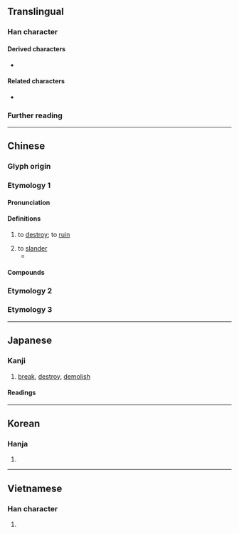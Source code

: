{{also|毁}}
{{character info}}
==Translingual==

===Han character===
{{Han char|rn=79|rad=殳|as=09|sn=13|four=77147|canj=HGHNE|ids=⿰⿱臼土殳}}

====Derived characters====
* {{l|mul|[[𡒂]], [[𡢶]], [[𢶙]], [[檓]], [[燬]], [[𥼹]], [[譭]], [[𦽐]], [[𥵓]], [[𨷕]], [[𡢕]], [[㩓]], [[𥽂]], [[𧝷]], [[䥣]]}}

====Related characters====
* {{l|mul|毁}} {{q|[[Simplified Chinese]]}}

===Further reading===
{{Han ref|kx=0586.120|dkj=16654|dj=0979.020|hdz=32162.041|uh=6BC0}}

----

==Chinese==

===Glyph origin===
{{Han etym}}

===Etymology 1===
{{zh-forms|s=毁|ss=⿰圼殳}}

====Pronunciation====
{{zh-pron
|m=huǐ
|m-s=hui3
|c=wai2
|c-t=fei2
|g=fii3
|h=pfs=fí;gd=kui3
|j=xui2
|mb=hǒ
|md=hūi
|mn=ml,jj,tw:húi
|mn-t=huin2
|w=2hue
|x=fei3
|mc=y
|oc=y
|cat=v
}}

====Definitions====
{{zh-hanzi}}

# to [[destroy]]; to [[ruin]]
#: {{zh-x|毀 了 自己 的 前途|to ruin one's own future}}
# to [[slander]]
#* {{zh-x|^叔孫 ^武 ^叔 毀 ^仲尼。^子 ^貢 曰：「無以 為{wéi} 也！^仲尼 不可 毀 也。|Shu Sun Wu Shu having '''spoken revilingly''' of Zhong Ni, Zi Gong said, "It is of no use doing so. Zhong Ni cannot be '''reviled'''.|ref=Analects}}

====Compounds====
{{zh-der|fold=1|毀敗|毀謗|毀害|毀壞|毀家紓難|毀滅|毀棄|毀容|毀傷|毀損|毀譽|毀約|坍毀|哀毀骨立|平毀|巢毀卵破|墜毀|圮毀|柴毀滅性|毀風敗俗|摧毀|毀形滅性|毀打|毀損罪|毀車殺馬|毀訾|殺馬毀車|搗毀|毀瓦畫墁|焚毀|柴毀骨立|毀疾|毀齒|積毀銷骨|毀方瓦合|痛毀極詆|毀方投圓|毀鐘為鐸|砸毀|破璧毀珪|拆毀|毀舟為杕|擊毀|柴毀|損毀|炸毀|毀熸|燒毀|眾毀所歸|毀於一旦|毀瘠|毀言|求全之毀|毀顏|毀譽參半|毀短|毀廉蔑恥|毀屍滅跡|毀家紓國|毀宗夷族|毀不滅性|毀掉|撕毀|裂冠毀冕|黃鐘毀棄|面譽背毀|銷毀|非毀|謗毀|覆巢毀卵|詆毀|車毀人亡|自毀長城}}

===Etymology 2===
{{zh-see|燬}}

===Etymology 3===
{{zh-see|譭}}

{{zh-cat|Intermediate}}

----

==Japanese==

===Kanji===
{{ja-kanji|grade=|rs=殳09}}

# [[break]], [[destroy]], [[demolish]]

====Readings====
{{ja-readings
|goon=き
|kanon=き
|kun=こぼ-つ, そし-る, や-せる
}}

----

==Korean==

===Hanja===
{{ko-hanja|hangeul=훼}}

# {{rfdef|ko|sort=殳09}}

----

==Vietnamese==

===Han character===
{{vi-readings|rs=殳09|reading=huỷ}}

# {{rfdef|vi|sort=殳09}}